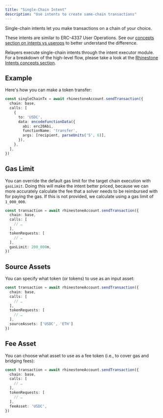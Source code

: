 ```yaml
---
title: "Single-Chain Intent"
description: "Use intents to create same-chain transactions"
---
```


Single-chain intents let you make transactions on a chain of your choice.

These intents are similar to ERC-4337 User Operations. See our [concepts section on intents vs userops](../../home/concepts/intents-and-erc4337) to better understand the difference.

Relayers execute single-chain intents through the intent executor module. For a breakdown of the high-level flow, please take a look at the [Rhinestone Intents concepts section](../../home/introduction/rhinestone-intents).

## Example

Here's how you can make a token transfer:

```ts
const singleChainTx = await rhinestoneAccount.sendTransaction({
  chain: base,
  calls: [
    {
      to: 'USDC',
      data: encodeFunctionData({
        abi: erc20Abi,
        functionName: 'transfer',
        args: [recipient, parseUnits('5', 6)],
      }),
    },
  ],
})
```

## Gas Limit

You can override the default gas limit for the target chain execution with `gasLimit`. Doing this will make the intent better priced, because we can more accurately calculate the fee that a solver needs to be reimbursed with for paying the gas. If this is not provided, we calculate using a gas limit of `1_000_000`.

```ts {9}
const transaction = await rhinestoneAccount.sendTransaction({
  chain: base,
  calls: [
    // …
  ],
  tokenRequests: [
    // …
  ],
  gasLimit: 200_000n,
})
```

## Source Assets

You can specify what token (or tokens) to use as an input asset:

```ts {9}
const transaction = await rhinestoneAccount.sendTransaction({
  chain: base,
  calls: [
    // …
  ],
  tokenRequests: [
    // …
  ],
  sourceAssets: ['USDC', 'ETH']
})
```

## Fee Asset

You can choose what asset to use as a fee token (i.e., to cover gas and bridging fees):

```ts {9}
const transaction = await rhinestoneAccount.sendTransaction({
  chain: base,
  calls: [
    // …
  ],
  tokenRequests: [
    // …
  ],
  feeAsset: 'USDC',
})
```
